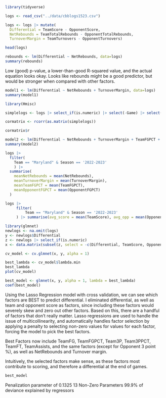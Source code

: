 ```r
library(tidyverse)
```

```r
logs <- read_csv("../data/cbblogs1523.csv")
```

```r
logs <- logs |> mutate(
  Differential = TeamScore - OpponentScore, 
  NetRebounds = TeamTotalRebounds - OpponentTotalRebounds,
  TurnoverMargin = TeamTurnovers - OpponentTurnovers)

head(logs)
```

```r
rebounds <- lm(Differential ~ NetRebounds, data=logs)
summary(rebounds)
```

Low (good) p-value, a lower-than-good R-squared value, and the actual equation looks okay. Looks like rebounds might be a good predictor, but would be stronger when compared with other factors.

```r
model1 <- lm(Differential ~ NetRebounds + TurnoverMargin, data=logs)
summary(model1)
```

```r
library(Hmisc)
```

```r
simplelogs <- logs |> select_if(is.numeric) |> select(-Game) |> select(Differential, NetRebounds, TurnoverMargin, TeamFGPCT, TeamTotalRebounds, OpponentFGPCT, OpponentTotalRebounds)
```

```r
cormatrix <- rcorr(as.matrix(simplelogs))

cormatrix$r
```

```r
model2 <- lm(Differential ~ NetRebounds + TurnoverMargin + TeamFGPCT + OpponentFGPCT, data=logs)
summary(model2)
```

```r
logs |> 
  filter(
    Team == "Maryland" & Season == '2022-2023'
    ) |> 
  summarise(
    meanNetRebounds = mean(NetRebounds),
    meanTurnoverMargin = mean(TurnoverMargin),
    meanTeamFGPCT = mean(TeamFGPCT),
    meanOpponentFGPCT = mean(OpponentFGPCT)
  )
```

```r
logs |> 
     filter(
         Team == "Maryland" & Season == '2022-2023'
     ) |> summarise(avg_score = mean(TeamScore), avg_opp = mean(OpponentScore))
```


```r
library(glmnet)
newlogs <- na.omit(logs)
y <- newlogs$Differential
z <- newlogs |> select_if(is.numeric)
x <- data.matrix(subset(z, select = -c(Differential, TeamScore, OpponentScore)))
```

```r
cv_model <- cv.glmnet(x, y, alpha = 1)

best_lambda <- cv_model$lambda.min
best_lambda
plot(cv_model)
```

```r
best_model <- glmnet(x, y, alpha = 1, lambda = best_lambda)
coef(best_model)
```

Using the Lasso Regression model with cross validation, we can see which factors are BEST to predict differential. I eliminated differential, as well as team and opponent score as factors, since including these factors would severely skew and zero out other factors. Based on this, there are a handful of factors that don't really matter. Lasso regressions are used to handle the issue of multicollinearity, and automatically handles factor selection by applying a penalty to selecting non-zero values for values for each factor, forcing the model to pick the best factors.

Best Factors now include TeamFG, TeamFGPCT, Team3P, Team3PPCT, TeamFT, TeamAssists, and the same factors (except for Opponent 3 point %), as well as NetRebounds and Turnover margin.

Intuitively, the selected factors make sense, as these factors most contribute to scoring, and therefore a differential at the end of games.

```r
best_model
```

Penalization parameter of 0.1325
13 Non-Zero Parameters
99.9% of deviance explained by regressors